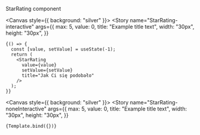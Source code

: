 
<Meta title="molecules/StarRating" component={StarRating} />


StarRating component

<Canvas style={{ background: "silver" }}>
  <Story
    name="StarRating-interactive"
    args={{
      max: 5,
      value: 0,
      title: "Example title text",
      width: "30px",
      height: "30px",
    }}
    
  >
    {() => {
      const [value, setValue] = useState(-1);
      return (
        <StarRating
          value={value}
          setValue={setValue}
          title="Jak Ci się podobało"
        />
      );
    }}
  </Story>
</Canvas>

<Canvas style={{ background: "silver" }}>
  <Story
    name="StarRating-noneInteractive"
    args={{
      max: 5,
      value: 0,
      title: "Example title text",
      width: "30px",
      height: "30px",
    }}
  >
    {Template.bind({})}
  </Story>
</Canvas>
